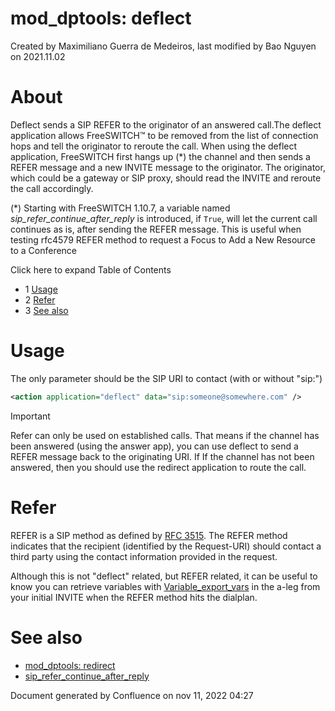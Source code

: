 
# mod_dptools: deflect 

 Created by  Maximiliano Guerra de Medeiros, last modified by  Bao Nguyen on 2021.11.02

# About

  
Deflect sends a SIP REFER to the originator of an answered call.The deflect application allows FreeSWITCH™ to be removed from the list of connection hops and tell the originator to reroute the call. When using the deflect application, FreeSWITCH first hangs up (\*) the channel and then sends a REFER message and a new INVITE message to the originator. The originator, which could be a gateway or SIP proxy, should read the INVITE and reroute the call accordingly.

(\*) Starting with FreeSWITCH 1.10.7, a variable named _sip\_refer\_continue\_after\_reply_ is introduced, if `True`, will let the current call continues as is, after sending the REFER message. This is useful when testing rfc4579 REFER method to request a Focus to Add a New Resource to a Conference

  
Click here to expand Table of Contents

* 1 [Usage](#usage)
* 2 [Refer](#refer)
* 3 [See also](#see-also)

# Usage

The only parameter should be the SIP URI to contact (with or without "sip:")

```xml
<action application="deflect" data="sip:someone@somewhere.com" />
```

Important

Refer can only be used on established calls. That means if the channel has been answered (using the answer app), you can use deflect to send a REFER message back to the originating URI. If If the channel has not been answered, then you should use the redirect application to route the call.

# Refer

REFER is a SIP method as defined by [RFC 3515](https://tools.ietf.org/html/rfc3515). The REFER method indicates that the recipient (identified by the Request-URI) should contact a third party using the contact information provided in the request.

Although this is not "deflect" related, but REFER related, it can be useful to know you can retrieve variables with [Variable\_export\_vars](/confluence/pages/createpage.action?spaceKey=FREESWITCH&title=Variable+export+vars&linkCreation=true&fromPageId=6586629) in the a-leg from your initial INVITE when the REFER method hits the dialplan.

# See also

* [mod\_dptools: redirect](./6586707.mdx#tips)
* [sip\_refer\_continue\_after\_reply](../../../Channel-Variables-Catalog/sip_refer_continue_after_reply_61210905.mdx#usage)

  
Document generated by Confluence on nov 11, 2022 04:27
